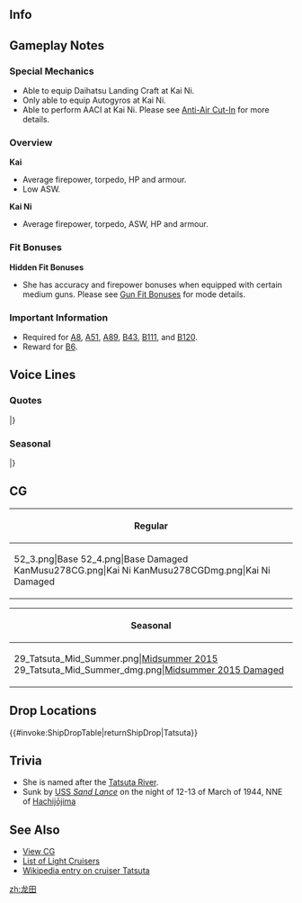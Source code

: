 ==Info==
{{KanmusuInfo|ID=029}}
{{KanmusuInfo|ID=029a}}
{{KanmusuInfo|ID=278}}

==Gameplay Notes==
===Special Mechanics===
* Able to equip Daihatsu Landing Craft at Kai Ni.
* Only able to equip Autogyros at Kai Ni.
* Able to perform AACI at Kai Ni. Please see [[Anti-Air Cut-In]] for more details.

===Overview===
'''Kai'''
* Average firepower, torpedo, HP and armour.
* Low ASW.

'''Kai Ni'''
* Average firepower, torpedo, ASW, HP and armour.

===Fit Bonuses===
{{:{{BASEPAGENAME}}/Equipment Bonuses}}
{{clear}}
'''Hidden Fit Bonuses'''
* She has accuracy and firepower bonuses when equipped with certain medium guns. Please see [[Gun Fit Bonuses]] for mode details.

===Important Information===
* Required for [[Quests#A8|A8]], [[Quests#A51|A51]], [[Quests#A89|A89]], [[Quests#B43|B43]], [[Quests#B111|B111]], and [[Quests#B120|B120]].
* Reward for [[Quests#B6|B6]].

==Voice Lines==
===Quotes===
{{ShipquoteHeader}}
{{ShipquoteKai
|scenario = Introduction
|origin = 初めまして、龍田だよ。天龍ちゃんがご迷惑かけてないかなあ～。
|translation = Nice to meet you, I'm Tatsuta. I hope Tenryuu-chan hasn't been bothering you~
|audio = Tatsuta-Introduction.ogg
}}
{{ShipquoteKai
|scenario = Library
|origin = 軽巡洋艦、天龍型2番艦の龍田よ。
生まれは佐世保なの。天龍ちゃんがみんなに迷惑かけてない？
心配よね～。え？私？私は潜水艦が、ちょっと鬼門だわ～。
|translation = I'm the light cruiser and 2nd ship of the Tenryuu-class, Tatsuta.
I was born in Sasebo. Tenryuu-chan hasn't been bothering anyone right?
I'm worried about her~ Eh, Me? Submarines are a bit of a weak point of mine~<ref>She collided and sank Ro-25 and then was sank in turn by torpedoes from the [https://en.wikipedia.org/wiki/USS_Sand_Lance_(SS-381) USS Sand Lance].</ref>
|audio = Tatsuta-Library.ogg
}}
{{ShipquoteKai
|scenario = Secretary 1
|origin = あはっ♪何か気になる事でも～？
|translation = Aha~♪ Is there something on your mind~?
|audio = Tatsuta-Secretary_2.ogg
}}
{{ShipquoteKai
|scenario = Secretary 1
|kai2 = yes
|origin = 提督、私は別に寒くありませんから、天龍ちゃんをきずかったあげてね？んふふ。
|translation = Admiral, I'm not really that cold, but please take care of Tenryuu-chan. Mmfufu.
|audio = Tatsuta-Secretary_2.ogg
}}
{{ShipquoteKai
|scenario = Secretary 2
|origin = やぁんっ♪私の後ろから急に話しかけると危ないですよ～？
|translation = My~♪ It's dangerous to suddenly start speaking to me from behind you know~?<ref>She was torpedoed from behind by the [https://en.wikipedia.org/wiki/USS_Sand_Lance_(SSN-660) USS Sand Lance]. The attack took out her rear machinery.</ref>
|audio = Tatsuta-Secretary_1.ogg
}}
{{ShipquoteKai
|scenario = Secretary 3
|origin = おさわりは禁止されています～。その手、落ちても知らないですよ？
|translation = You're not allowed to touch me~ I won't be held responsible if you lose that hand you know?
|audio = Tatsuta-Secretary_3.ogg
}}
{{ShipquoteKai
|scenario = Secretary Idle
|kai = yes
|origin = 少し退屈よ～。まあ、好きにさせてもらうからいいけれど～
|translation = I'm a bit bored~ Well, that's fine since I'll do as I please~
|audio = TatsutaKai-Idle.ogg
}}
{{ShipquoteKai
|scenario = Secretary (Married)
|kai = yes
|origin = 天龍ちゃんにもやさしくしてあげてね～
|translation = Please be kind to Tenryuu-chan too~
|audio = TatsutaKai-Secretary Married.ogg
}}
{{ShipquoteKai
|scenario = Wedding
|origin = 提督のご好意はとても嬉しいです。でも～、提督と仲良くなっちゃうと、天龍ちゃんが一人になっちゃうから～…。ごめんね～？
|translation = I'm really happy for this courtesy​, Admiral. But, if I get along with you then Tenryuu will be all alone... Sorry alright~?
|audio = Tatsuta-Wedding.ogg
}}
{{ShipquoteKai
|scenario = Player's Score
|origin = お手紙ですよ～。良い報せばかりだといいのですけどね～。
|translation = It's a letter~ It'd be nice if it was only good news.
|audio = Tatsuta-Looking_At_Scores.ogg
}}
{{ShipquoteKai
|scenario = Joining the Fleet
|origin = 出撃します。死にたい船はどこかしら。
|translation = I'm sortieing. Where are the ships with a death wish?
|audio = Tatsuta-Joining_A_Fleet.ogg
}}
{{ShipquoteKai
|scenario = Equipment 1
|origin = あら～。私ま～た強くなっちゃったみたい。<ref>Shared with Supply before Kai.</ref>
|translation = Oh~ Looks like I've gotten stronger.
|audio = Tatsuta-Equipment_1.ogg
}}
{{ShipquoteKai
|scenario = Equipment 1
|kai2 = yes
|origin = 悪くは。。。ないわね、んふふふ。
|translation = This isn't...bad at all. Mmfufufu.
|audio = Tatsuta-Equipment_1.ogg
}}
{{ShipquoteKai
|scenario = Equipment 2
|origin = ありがと。天龍ちゃんには内緒にしてね？あの子すぐに拗ねちゃうから。
|translation = Thank you. Keep this a secret from Tenryuu alright? Otherwise she'll sulk.
|audio = Tatsuta-Equipment_2.ogg
}}
{{ShipquoteKai
|scenario = Equipment 3
|kai2 = yes
|origin = いいんじゃない？んふふ。
|translation = You sure about this?  Mmfufu.
|audio = Tatsuta-Equipment_3.ogg
}}
{{ShipquoteKai
|scenario = Equipment 3
|origin = やった♪<ref>Shared with Secretary Married before Kai.</ref>
|translation = Alright~♪
|audio = Tatsuta-Equipment_3.ogg
}}
{{ShipquoteKai
|scenario = Supply
|kai = yes
|origin = あら～補給？んふふふふ…
|translation = Oh, resupplies? Mfufufufu~
|audio = TatsutaKai-Supply.ogg
}}
{{ShipquoteKai
|scenario = Docking (Minor Damage)
|origin = こうしてゴロゴロしていたいな～。
|translation = I want to laze about for a while~
|audio = Tatsuta-Docking_Minor.ogg
}}
{{ShipquoteKai
|scenario = Docking (Major Damage)
|origin = あ～あ。なんかボロボロ～。暫くドックで寝てるね～？お布団が幸せ～。
|translation = Ah~, I'm a bit battered~ I'll be sleeping in the docks for a while alright? Futons are happiness~
|audio = Tatsuta-Docking_Major.ogg
}}
{{ShipquoteKai
|scenario = Construction
|origin =新人ちゃんが来たみたいよ～？
|translation = Looks like some newcomers have arrived you know?
|audio = Tatsuta-Construction.ogg
}}
{{ShipquoteKai
|scenario = Returning from Sortie
|origin = 艦隊が戻ったの？作戦終了みたいよ～？
|translation = The fleet has returned? Looks like the operation has ended?
|audio = Tatsuta-Returning_From_Sortie.ogg
}}
{{ShipquoteKai
|scenario = Starting a Sortie
|origin = 敵はどこ？私の魚雷、うずうずしてる。
|translation = Where are the enemies? My torpedoes are itching.
|audio = Tatsuta-Starting_A_Sortie.ogg
}}
{{ShipquoteKai
|scenario = Starting a Battle
|origin =あはははっ♪砲雷撃戦、始めるね。
|translation = Ahahahaha~♪ Let's start combat.
|audio = Tatsuta-Battle_Start.ogg
}}
{{ShipquoteKai
|scenario = Starting a Battle
|kai2 = yes
|origin =私を本気に為せるとは、悪い子ね、死にたいの？んふふふ。
|translation = You're going to make me get serious?  What a bad kid you are, do you want to die?  Mmmfufufu.
|audio = Tatsuta-Battle_Start.ogg
}}
{{ShipquoteKai
|scenario = Attack
|origin = あら～、もう声も出ませんか？
|translation = Oh, you can't say anything anymore?
|audio = Tatsuta-Attack.ogg
}}
{{ShipquoteKai
|scenario = Attack
|kai2 = yes
|origin = 任せて。
|translation = Leave it to me.
|audio = Tatsuta Kai Ni-Attack.ogg
}}
{{ShipquoteKai
|scenario = Night Battle Attack
|origin = 天龍ちゃんよりは上手でしょ？
|translation = Wasn't that better than Tenryuu-chan?
|audio = Tatsuta-Night_Attack.ogg
}}
{{ShipquoteKai
|scenario = Night Battle
|origin = 追撃するね～♪絶対逃がさないから～。
|translation = We're charging in~♪ Don't let them get away~
|audio = Tatsuta-Night_Battle.ogg
}}
{{ShipquoteKai
|scenario = MVP
|origin = え？私？私なんてまだまだだよ～。ほら、天龍ちゃんがなんかすごーい顔で睨んでるし。ふふふっ♪
|translation = Eh? Me? I'm still not good enough~ Look, Tenryuu-chan is glaring at us with an amazing face. Fufufu~♪
|audio = Tatsuta-MVP.ogg
}}
{{ShipquoteKai
|scenario = Minor Damage 1
|origin = な～に～？痛いじゃない。
|translation = What~? That hurts.
|audio = Tatsuta-Minor_Damage_1.ogg
}}
{{ShipquoteKai
|scenario = Minor Damage 2
|origin = やだ～お洋服が～。許さないから。
|translation = Oh no, my clothes are~ I won't forgive you for this.
|audio = Tatsuta-Minor_Damage_2.ogg
}}
{{ShipquoteKai
|scenario = Major Damage
|origin = まさかコレで勝ったつもりでいるの～？服を切らせて骨を断つ…うふふふふふっ♪
|translation = You can't possibly think you've won with this~? Even if my clothes are torn, I'll break your bones... Ufufufu~♪<ref>The proper phrase is '肉を切らせて、骨は断つから' which translates to 'even if you tear my flesh off, I'll break your bones'. It means that you're willing to sacrifice everything to defeat the enemy.</ref>
|audio = Tatsuta-Major_Damage.ogg
}}
{{ShipquoteKai
|scenario = Sunk
|origin = 派手にやられちゃったな～。あ、天龍ちゃんの戦う姿が見える…よかったぁ…
|translation = I got damaged in such a flashy way~ Ah, I can still see Tenryuu-chan fighting... Thank goodness...
|audio = Tatsuta-Sunk.ogg
}}
|} <references/>

{{clear}}

===Seasonal===
{{SeasonalHeaderOld}}
{{SeasonalQuote
|scenario = [[Seasonal/Rainy_Season_2015|Rainy Season 2015]]
|origin = もう、いつまで降り続けるのかしら。湿度が高いと、傷が痛むのよね…うふ。
|translation = Jeez, I wonder how long the rain will last. My wounds will ache if it gets too humid… Ufu.
|audio = Tatsuta_Rainy_Secretary_1.ogg
|notes =
}}
{{SeasonalQuote
|scenario = [[Seasonal/Early_Summer_Season_Update|Early Summer 2015]]
|origin = 今年も暑くなるわねぇ～。執務室にクーラーですって？何をふざけているのかしら？その服を……涼しくしてあげましょうね。
|translation = It’s going to be hot again this year. A cooler in the office? What are you messing with? Shall I… make your clothes cooler.
|audio = Tatsuta_Early_Summer_HQ.ogg
|notes =
}}
{{SeasonalQuote
|scenario = [[Seasonal/End_of_Year_2015|End of Year 2015]]
|origin = 年の暮れ、提督はどう過ごすの？誰かさんと除夜の鐘？それとも私と？
|translation = What are you doing for the year’s end, Admiral? Are you going to ring the New Year’s bell with someone? Or with me? <ref>Joya no kane, or New Years Eve bell, is a temple bell that's rung 108 times on New Years Eve.</ref>
|audio = Tatsuta_Year_End_2015_Sec1.ogg
|notes = 
}}
{{SeasonalQuote
|scenario = [[Seasonal/New_Year_2016|New Year 2016]]
|origin = 提督、新年ね。年が明けてしまったのね。あけましておめでとう。今年も天龍ちゃん共々、よろしくおねがいしますね。
|translation = It’s the new year, Admiral. Another year has gone by. Happy New Year. Please take care of Tenryuu and I this year too.
|audio = Tatsuta_New_Years_Day_2016.ogg
|notes = 
}}
{{SeasonalQuote
|scenario = [[Seasonal/Setsubun_2016|Setsubun 2016]]
|origin = みんな～、「鬼は～外、福は～内」って言って、お豆を投げるのよ。足りなくなった人は言ってね？しっかり鬼に投げるのよ？うふふ♪
|translation = Remember to say “Demon begone, fortune welcome” when throwing beans, everyone. A proper person says that you know? Throw them at the Oni properly alright? Ufufu♪
|audio = Tatsuta_Setsubun_2016_Sec1.ogg
|notes = 
}}
{{SeasonalQuote
|scenario = [[Seasonal/Valentine%27s_Day_2016|Valentine’s Day 2016]]
|origin = 何を物欲しげな眼で見ているの、欲しがり屋さん？しっかり味わうといいわぁ。
|translation = Why are you giving me that greedy look, Mr Greedy? You better savour each one.<ref>”欲しがり屋さん” carries the meaning “slave to desire”.</ref>
|audio = Tatsuta_Valentine_Sec1.ogg
|notes = 
}}
{{SeasonalQuote
|scenario = [[Seasonal/White_Day_2016|White Day 2016]]
|origin = あら～、私に？ いいのかしら？ ありがたく頂戴するわね。…もちろん、私にだけよねぇ？
|translation = Oh, is this for me? Is this alright? I gladly accept. …Of course, only I got one right?
|audio = Tatsuda_White_Day_2016.ogg
|notes = 
}}
{{SeasonalQuote
|scenario = [[Seasonal/Third_Anniversary|3rd Anniversary]]
|origin = 三周年おめでとうございます。もちろん、おめでたくてもさわれは禁止するています。あら、聞こえてないよ？死にたい？
|translation = Congratulations on the 3rd Anniversary. Touching is still forbidden even for congratulations. Oh, didn’t you hear me? You got a death wish?
|audio = Tatsuta_3rd_Anniversary_Sec1.mp3
|notes = 
}}
{{SeasonalQuote
|scenario = [[Seasonal/Autumn_2016|Autumn 2016]]
|origin = 食欲の秋、読書の秋。天龍ちゃんは、芸術の秋なのねぇ。見せて？うふふ、あははぁ、あはははははぁ！
|translation = Autumn for appetites, autumn for reading. It’s autumn for art for you, Tenryuu. Can I see? Ufufu, ahaha, ahahahahaha!
|audio = Tatsuta_Autumn_2016_Sec1.mp3
|notes = 
}}
{{SeasonalQuote
|scenario = [[Seasonal/Fourth_Anniversary|4th Anniversary]]
|origin = 四周年、おめでとうございます。もちろん、おめでたくても、おさわりは禁止されています。あら、また聞こえてないのかしら？死にたい？
|translation = Congratulations on the 4th Anniversary. But remember that just because you’re celebrating, touching is still forbidden. Oh, didn’t you hear what I just said? Do you have a death wish? 
|audio = Tatsuta_4th_Anniversary_Sec1_2017.mp3
|notes = 
}}
{{SeasonalQuote
|scenario = [[Seasonal/Fifth_Anniversary|5th Anniversary]]
|origin = あら、今日は特別な日ね。おめでたいはね。それじゃ、天龍ちゃんの一緒に特別なことしなきゃね。何がいいかしら。
|translation = Oh my, today is a special day. What a happy occasion. Well now, I should spend some special time with Tenryuu-chan. I wonder what I should do. 
|audio = Tatsuta_5th_Anniversary_Sec1.mp3
|notes = 
}}
|} <references/>

==CG==
{| class="mw-collapsible mw-collapsed wikitable" style="width: 100%;"
!Regular
|-
|<gallery>
52_3.png|Base
52_4.png|Base Damaged
KanMusu278CG.png|Kai Ni
KanMusu278CGDmg.png|Kai Ni Damaged
</gallery>
|}

{| class="mw-collapsible mw-collapsed wikitable" style="width: 100%;"
!Seasonal
|-
|<gallery>
29_Tatsuta_Mid_Summer.png|[[Seasonal/Mid_Summer_Season_Update|Midsummer 2015]]
29_Tatsuta_Mid_Summer_dmg.png|[[Seasonal/Mid_Summer_Season_Update|Midsummer 2015 Damaged]]
</gallery>
|}

==Drop Locations==
{{#invoke:ShipDropTable|returnShipDrop|Tatsuta}}

==Trivia==
*She is named after the [https://ja.wikipedia.org/wiki/%E7%AB%9C%E7%94%B0%E5%B7%9D Tatsuta River].
*Sunk by [http://en.wikipedia.org/wiki/USS_Sand_Lance_(SS-381) USS ''Sand Lance''] on the night of 12-13 of March of 1944, NNE of [http://en.wikipedia.org/wiki/Hachij%C5%8Djima Hachijōjima]

==See Also==
*[[{{PAGENAME}}/Gallery|View {{PAGENAME}} CG]]
*[[EliteCL|List of Light Cruisers]]
*[[wikipedia:Japanese_cruiser_Tatsuta_(1918)|Wikipedia entry on cruiser Tatsuta]]
{{shiplist}}
[[zh:龙田]]